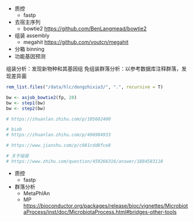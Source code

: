 - 质控
    - fastp
- 去宿主序列
    - bowtie2 <https://github.com/BenLangmead/bowtie2>
- 组装 assembly
    - megahit <https://github.com/voutcn/megahit>
- 分箱 binning
- 功能基因预测

组装分析：发现新物种和其基因组
免组装群落分析：以参考数据库注释群落，发现差异菌

```r

rem_list.files("/data/hlc/dongzhixia3/", ".", recursive = T)

bw <- asjob_bowtie2(fp, 20)
bw <- step1(bw)
bw <- step2(bw)


```



```r
# https://zhuanlan.zhihu.com/p/105602400

# biob
# https://zhuanlan.zhihu.com/p/496984933

# https://www.jianshu.com/p/c981cdd8fce8

# 关于组装
# https://www.zhihu.com/question/459266316/answer/1884583110
```


- 质控
    - fastp
- 群落分析
   - MetaPhlAn
   - MP <https://bioconductor.org/packages/release/bioc/vignettes/MicrobiotaProcess/inst/doc/MicrobiotaProcess.html#bridges-other-tools>


